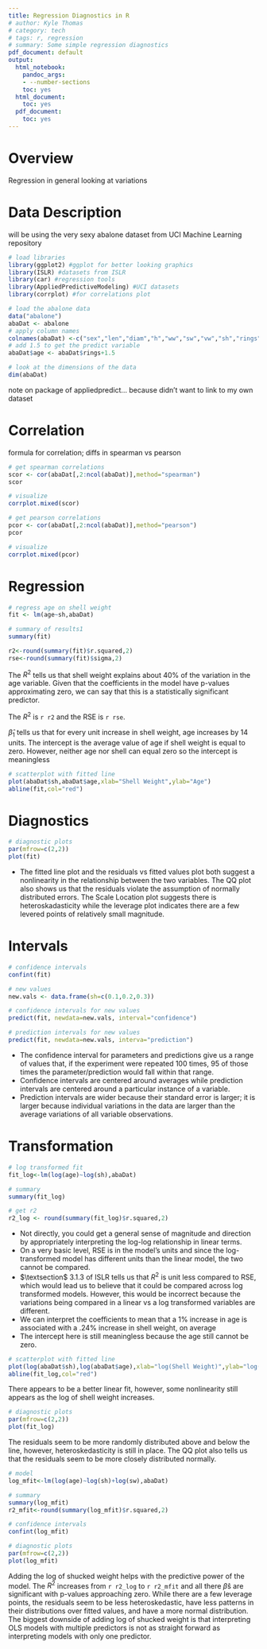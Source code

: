 ```yaml
---
title: Regression Diagnostics in R
# author: Kyle Thomas
# category: tech
# tags: r, regression
# summary: Some simple regression diagnostics
pdf_document: default
output:
  html_notebook:
    pandoc_args:
    - --number-sections
    toc: yes
  html_document:
    toc: yes
  pdf_document:
    toc: yes
---
```


# Overview 

Regression in general looking at variations

# Data Description

will be using the very sexy abalone dataset from UCI Machine Learning repository

```r
# load libraries
library(ggplot2) #ggplot for better looking graphics
library(ISLR) #datasets from ISLR
library(car) #regression tools
library(AppliedPredictiveModeling) #UCI datasets
library(corrplot) #for correlations plot

# load the abalone data
data("abalone")
abaDat <- abalone
# apply column names
colnames(abaDat) <-c("sex","len","diam","h","ww","sw","vw","sh","rings")
# add 1.5 to get the predict variable
abaDat$age <- abaDat$rings+1.5

# look at the dimensions of the data
dim(abaDat)
```


note on package of appliedpredict... because didn't want to link to my own dataset

# Correlation

formula for correlation; diffs in spearman vs pearson

```r

# get spearman correlations
scor <- cor(abaDat[,2:ncol(abaDat)],method="spearman")
scor

# visualize
corrplot.mixed(scor)

# get pearson correlations
pcor <- cor(abaDat[,2:ncol(abaDat)],method="pearson")
pcor

# visualize
corrplot.mixed(pcor)

```

# Regression

```r

# regress age on shell weight
fit <- lm(age~sh,abaDat)

# summary of results1
summary(fit)

r2<-round(summary(fit)$r.squared,2)
rse<-round(summary(fit)$sigma,2)

```

The $R^2$ tells us that shell weight explains about 40% of the variation in the age variable. Given that the coefficients in the model have p-values approximating zero, we can say that this is a statistically significant predictor.

The $R^2$ is `r r2` and the RSE is `r rse`.

$\hat{\beta}_1$ tells us that for every unit increase in shell weight, age increases by 14 units. The intercept is the average value of age if shell weight is equal to zero. However, neither age nor shell can equal zero so the intercept is meaningless

```r

# scatterplot with fitted line
plot(abaDat$sh,abaDat$age,xlab="Shell Weight",ylab="Age")
abline(fit,col="red")

```

# Diagnostics

```r

# diagnostic plots
par(mfrow=c(2,2))
plot(fit)

```

+ The fitted line plot and the residuals vs fitted values plot both suggest a nonlinearity in the relationship between the two variables. The QQ plot also shows us that the residuals violate the assumption of normally distributed errors. The Scale Location plot suggests there is heteroskadasticity while the leverage plot indicates there are a few levered points of relatively small magnitude.

# Intervals

```r

# confidence intervals
confint(fit)

```

```r

# new values
new.vals <- data.frame(sh=c(0.1,0.2,0.3))

# confidence intervals for new values
predict(fit, newdata=new.vals, interval="confidence")

# prediction intervals for new values
predict(fit, newdata=new.vals, interva="prediction")

```

+ The confidence interval for parameters and predictions give us a range of values that, if the experiment were repeated 100 times, 95 of those times the parameter/prediction would fall within that range.
+ Confidence intervals are centered around averages while prediction intervals are centered around a particular instance of a variable.
+ Prediction intervals are wider because their standard error is larger; it is larger because individual variations in the data are larger than the average variations of all variable observations.

# Transformation

```r

# log transformed fit
fit_log<-lm(log(age)~log(sh),abaDat)

# summary
summary(fit_log)

# get r2
r2_log <- round(summary(fit_log)$r.squared,2)

```

+ Not directly, you could get a general sense of magnitude and direction by appropriately interpreting the log-log relationship in linear terms.
+ On a very basic level, RSE is in the model's units and since the log-transformed model has different units than the linear model, the two cannot be compared.
+ $\textsection$ 3.1.3 of ISLR tells us that $R^2$ is unit less compared to RSE, which would lead us to believe that it could be compared across log transformed models. However, this would be incorrect because the variations being compared in a linear vs a log transformed variables are different.
+ We can interpret the coefficients to mean that a 1% increase in age is associated with a .24% increase in shell weight, on average
+ The intercept here is still meaningless because the age still cannot be zero.

```r

# scatterplot with fitted line
plot(log(abaDat$sh),log(abaDat$age),xlab="log(Shell Weight)",ylab="log(Age)")
abline(fit_log,col="red")

```

There appears to be a better linear fit, however, some nonlinearity still appears as the log of shell weight increases.

```r

# diagnostic plots
par(mfrow=c(2,2))
plot(fit_log)

```

The residuals seem to be more randomly distributed above and below the line, however, heteroskedasticity is still in place. The QQ plot also tells us that the residuals seem to be more closely distributed normally.



```r

# model
log_mfit<-lm(log(age)~log(sh)+log(sw),abaDat)

# summary
summary(log_mfit)
r2_mfit<-round(summary(log_mfit)$r.squared,2)

# confidence intervals
confint(log_mfit)

# diagnostic plots
par(mfrow=c(2,2))
plot(log_mfit)

```

Adding the log of shucked weight helps with the predictive power of the model. The $R^2$ increases from `r r2_log` to `r r2_mfit` and all there $\hat{\beta}$s are significant with p-values approaching zero. While there are a few leverage points, the residuals seem to be less heteroskedastic, have less patterns in their distributions over fitted values, and have a more normal distribution. The biggest downside of adding log of shucked weight is that interpreting OLS models with multiple predictors is not as straight forward as interpreting models with only one predictor.


